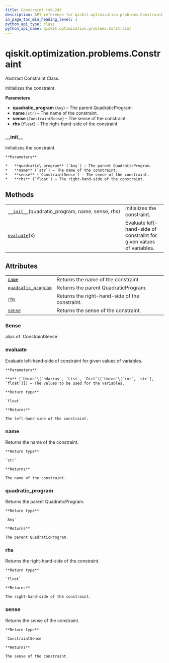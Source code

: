 ```yaml
---
title: Constraint (v0.24)
description: API reference for qiskit.optimization.problems.Constraint in qiskit v0.24
in_page_toc_min_heading_level: 1
python_api_type: class
python_api_name: qiskit.optimization.problems.Constraint
---
```


<span id="qiskit-optimization-problems-constraint" />

# qiskit.optimization.problems.Constraint

<Class id="qiskit.optimization.problems.Constraint" isDedicatedPage={true} github="https://github.com/qiskit-community/qiskit-aqua/tree/stable/0.8/qiskit/optimization/problems/constraint.py" signature="Constraint(quadratic_program, name, sense, rhs)" modifiers="class">
  Abstract Constraint Class.

  Initializes the constraint.

  **Parameters**

  *   **quadratic\_program** (`Any`) – The parent QuadraticProgram.
  *   **name** (`str`) – The name of the constraint.
  *   **sense** (`ConstraintSense`) – The sense of the constraint.
  *   **rhs** (`float`) – The right-hand-side of the constraint.

  ### \_\_init\_\_

  <Function id="qiskit.optimization.problems.Constraint.__init__" signature="__init__(quadratic_program, name, sense, rhs)">
    Initializes the constraint.

    **Parameters**

    *   **quadratic\_program** (`Any`) – The parent QuadraticProgram.
    *   **name** (`str`) – The name of the constraint.
    *   **sense** (`ConstraintSense`) – The sense of the constraint.
    *   **rhs** (`float`) – The right-hand-side of the constraint.
  </Function>

  ## Methods

  |                                                                                                                                                          |                                                                      |
  | -------------------------------------------------------------------------------------------------------------------------------------------------------- | -------------------------------------------------------------------- |
  | [`__init__`](#qiskit.optimization.problems.Constraint.__init__ "qiskit.optimization.problems.Constraint.__init__")(quadratic\_program, name, sense, rhs) | Initializes the constraint.                                          |
  | [`evaluate`](#qiskit.optimization.problems.Constraint.evaluate "qiskit.optimization.problems.Constraint.evaluate")(x)                                    | Evaluate left-hand-side of constraint for given values of variables. |

  ## Attributes

  |                                                                                                                                               |                                                |
  | --------------------------------------------------------------------------------------------------------------------------------------------- | ---------------------------------------------- |
  | [`name`](#qiskit.optimization.problems.Constraint.name "qiskit.optimization.problems.Constraint.name")                                        | Returns the name of the constraint.            |
  | [`quadratic_program`](#qiskit.optimization.problems.Constraint.quadratic_program "qiskit.optimization.problems.Constraint.quadratic_program") | Returns the parent QuadraticProgram.           |
  | [`rhs`](#qiskit.optimization.problems.Constraint.rhs "qiskit.optimization.problems.Constraint.rhs")                                           | Returns the right-hand-side of the constraint. |
  | [`sense`](#qiskit.optimization.problems.Constraint.sense "qiskit.optimization.problems.Constraint.sense")                                     | Returns the sense of the constraint.           |

  ### Sense

  <Attribute id="qiskit.optimization.problems.Constraint.Sense">
    alias of `ConstraintSense`
  </Attribute>

  ### evaluate

  <Function id="qiskit.optimization.problems.Constraint.evaluate" signature="evaluate(x)" modifiers="abstract">
    Evaluate left-hand-side of constraint for given values of variables.

    **Parameters**

    **x** (`Union`\[`ndarray`, `List`, `Dict`\[`Union`\[`int`, `str`], `float`]]) – The values to be used for the variables.

    **Return type**

    `float`

    **Returns**

    The left-hand-side of the constraint.
  </Function>

  ### name

  <Attribute id="qiskit.optimization.problems.Constraint.name">
    Returns the name of the constraint.

    **Return type**

    `str`

    **Returns**

    The name of the constraint.
  </Attribute>

  ### quadratic\_program

  <Attribute id="qiskit.optimization.problems.Constraint.quadratic_program">
    Returns the parent QuadraticProgram.

    **Return type**

    `Any`

    **Returns**

    The parent QuadraticProgram.
  </Attribute>

  ### rhs

  <Attribute id="qiskit.optimization.problems.Constraint.rhs">
    Returns the right-hand-side of the constraint.

    **Return type**

    `float`

    **Returns**

    The right-hand-side of the constraint.
  </Attribute>

  ### sense

  <Attribute id="qiskit.optimization.problems.Constraint.sense">
    Returns the sense of the constraint.

    **Return type**

    `ConstraintSense`

    **Returns**

    The sense of the constraint.
  </Attribute>
</Class>

